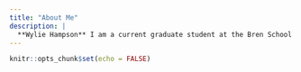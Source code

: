 ```yaml
---
title: "About Me"
description: |
  **Wylie Hampson** I am a current graduate student at the Bren School of Environmental Science and Management at UC Santa Barbara, and I am a part of their first ever Masters of Environmental Data Science program. Growing up I was always passionate about being outdoors, so I wanted to find a career that would allow me to work to protect the environment. I got a Bachelors of Science degree from the University of Washington in biology, with a focus in ecology, conservation, and evolution. Since 2017, I have lived in Bellingham, WA, where I worked on the city's aquatic invasive species team as well as the Washington Conservation Corps, an Americorps program. I have thoroughly enjoyed getting a few years of experience doing conservation field work, but I wanted to further my career and apply the more technical math and science skills that I possess to make a larger impact. The current goal for my career is to apply data science tools to find new agricultural techniques that will not only economically benefit the producers and the consumers, but will also be more environmentally sustainable.
---
```


```r
knitr::opts_chunk$set(echo = FALSE)
```

